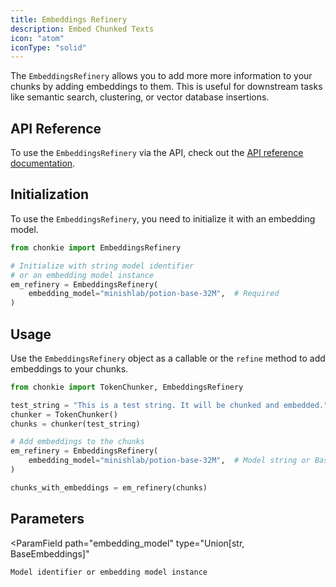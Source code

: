 ```yaml
---
title: Embeddings Refinery
description: Embed Chunked Texts
icon: "atom"
iconType: "solid"
---
```


The `EmbeddingsRefinery` allows you to add more more information
to your chunks by adding embeddings to them. This is useful for
downstream tasks like semantic search, clustering, or vector database insertions.

## API Reference
To use the `EmbeddingsRefinery` via the API, check out the [API reference documentation](../../api-reference/embeddings-refinery).

## Initialization

To use the `EmbeddingsRefinery`, you need to initialize it with an embedding model.

```python
from chonkie import EmbeddingsRefinery

# Initialize with string model identifier
# or an embedding model instance
em_refinery = EmbeddingsRefinery(
    embedding_model="minishlab/potion-base-32M",  # Required
)
```

## Usage
Use the `EmbeddingsRefinery` object as a callable or the 
`refine` method to add embeddings to your chunks.

```python
from chonkie import TokenChunker, EmbeddingsRefinery

test_string = "This is a test string. It will be chunked and embedded."
chunker = TokenChunker()
chunks = chunker(test_string)

# Add embeddings to the chunks
em_refinery = EmbeddingsRefinery(
    embedding_model="minishlab/potion-base-32M",  # Model string or BaseEmbeddings instance
)

chunks_with_embeddings = em_refinery(chunks)
```

## Parameters
<ParamField
    path="embedding_model"
    type="Union[str, BaseEmbeddings]"
>
    Model identifier or embedding model instance
</ParamField>

